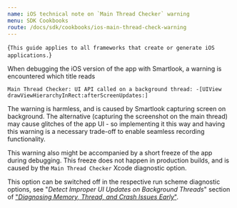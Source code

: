 ```yaml
---
name: iOS technical note on `Main Thread Checker` warning
menu: SDK Cookbooks
route: /docs/sdk/cookbooks/ios-main-thread-check-warning
---
```



<TextBlock kind="important" invisibleOn="android">{`
This guide applies to all frameworks that create or generate iOS applications.
`}</TextBlock>

<Title>iOS technical note: “Main Thread Checker” warning</Title>

When debugging the iOS version of the app with Smartlook, a warning is encountered which title reads

`Main Thread Checker: UI API called on a background thread: -[UIView drawViewHierarchyInRect:afterScreenUpdates:]`

The warning is harmless, and is caused by Smartlook capturing screen on background. The alternative (capturing the screenshot on the main thread) may cause glitches of the app UI - so implementing it this way and having this warning is a necessary trade-off to enable seamless recording functionality.

This warning also might be accompanied by a short freeze of the app during debugging. This freeze does not happen in production builds, and is caused by the `Main Thread Checker` Xcode diagnostic option.

This option can be switched off in the respective run scheme diagnostic options, see "_Detect Improper UI Updates on Background Threads_" section of ["_Diagnosing Memory, Thread, and Crash Issues Early_"](https://developer.apple.com/documentation/xcode/diagnosing_memory_thread_and_crash_issues_early).
